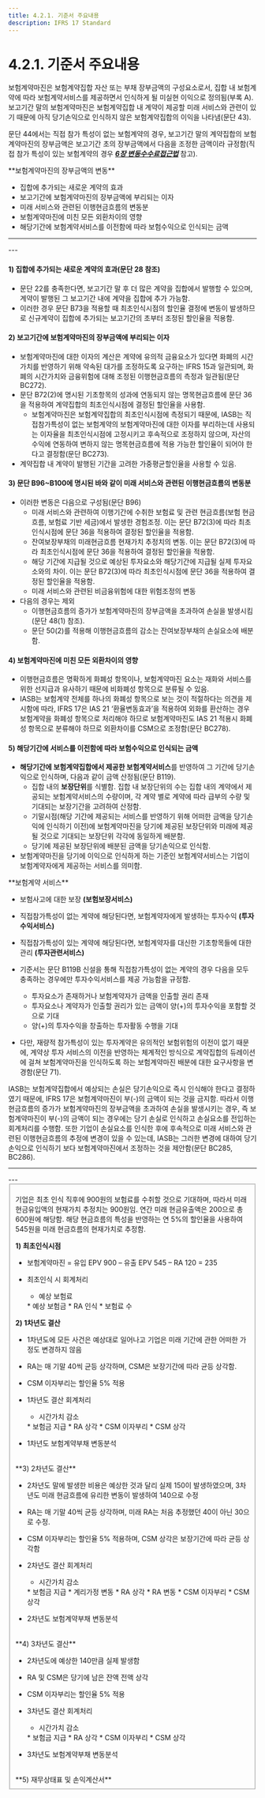 ```yaml
---
title: 4.2.1. 기준서 주요내용
description: IFRS 17 Standard
---
```


# 4.2.1. 기준서 주요내용

보험계약마진은 보험계약집합 자산 또는 부채 장부금액의 구성요소로서, 집합 내 보험계약에 따라 보험계약서비스를 제공하면서 인식하게 될 미실현 이익으로 정의됨(부록 A). 보고기간 말의 보험계약마진은 보험계약집합 내 계약이 제공할 미래 서비스와 관련이 있기 때문에 아직 당기손익으로 인식하지 않은 보험계약집합의 이익을 나타냄(문단 43).&#x20;

문단 44에서는 직접 참가 특성이 없는 보험계약의 경우, 보고기간 말의 계약집합의 보험계약마진의 장부금액은 보고기간 초의 장부금액에서 다음을 조정한 금액이라 규정함(직접 참가 특성이 있는 보험계약의 경우 [_**6장 변동수수료접근법**_](/ifrs/630) 참고). &#x20;

<Callout severity="success">
**보험계약마진의 장부금액의 변동**

* 집합에 추가되는 새로운 계약의 효과&#x20;
* 보고기간에 보험계약마진의 장부금액에 부리되는 이자&#x20;
* 미래 서비스와 관련된 이행현금흐름의 변동분&#x20;
* 보험계약마진에 미친 모든 외환차이의 영향 &#x20;
* 해당기간에 보험계약서비스를 이전함에 따라 보험수익으로 인식되는 금액&#x20;
</Callout>

---
<CenterImg src="/ifrs/그림4-8.png" caption="[CSM 후속측정]" width="700" />
---

#### 1) 집합에 추가되는 새로운 계약의 효과(문단 28 참조)&#xD;

* 문단 22를 충족한다면, 보고기간 말 후 더 많은 계약을 집합에서 발행할 수 있으며, 계약이 발행된 그 보고기간 내에 계약을 집합에 추가 가능함.&#x20;
* 이러한 경우 문단 B73을 적용할 때 최초인식시점의 할인율 결정에 변동이 발생하므로 신규계약이 집합에 추가되는 보고기간의 초부터 조정된 할인율을 적용함.&#x20;

#### 2) 보고기간에 보험계약마진의 장부금액에 부리되는 이자&#xD;

* 보험계약마진에 대한 이자의 계산은 계약에 유의적 금융요소가 있다면 화폐의 시간가치를 반영하기 위해 약속된 대가를 조정하도록 요구하는 IFRS 15과 일관되며, 화폐의 시간가치와 금융위험에 대해 조정된 이행현금흐름의 측정과 일관됨(문단 BC272).  &#x20;
* 문단 B72(2)에 명시된 기초항목의 성과에 연동되지 않는 명목현금흐름에 문단 36을 적용하여 계약집합의 최초인식시점에 결정된 할인율을 사용함.
  * 보험계약마진은 보험계약집합의 최초인식시점에 측정되기 때문에, IASB는 직접참가특성이 없는 보험계약의 보험계약마진에 대한 이자를 부리하는데 사용되는 이자율을 최초인식시점에 고정시키고 후속적으로 조정하지 않으며, 자산의 수익에 연동하여 변하지 않는 명목현금흐름에 적용 가능한 할인율이 되어야 한다고 결정함(문단 BC273).&#x20;
* 계약집합 내 계약이 발행된 기간을 고려한 가중평균할인율을 사용할 수 있음.&#x20;

#### 3) 문단 B96\~B100에 명시된 바와 같이 미래 서비스와 관련된 이행현금흐름의 변동분 &#xD;

* 이러한 변동은 다음으로 구성됨(문단 B96)
  * 미래 서비스와 관련하여 이행기간에 수취한 보험료 및 관련 현금흐름(보험 현금흐름, 보험료 기반 세금)에서 발생한 경험조정. 이는 문단 B72(3)에 따라 최초인식시점에 문단 36을 적용하여 결정된 할인율을 적용함.  &#x20;
  * 잔여보장부채의 미래현금흐름 현재가치 추정치의 변동. 이는 문단 B72(3)에 따라 최초인식시점에 문단 36을 적용하여 결정된 할인율을 적용함.&#x20;
  * 해당 기간에 지급될 것으로 예상된 투자요소와 해당기간에 지급될 실제 투자요소와의 차이. 이는 문단 B72(3)에 따라 최초인식시점에 문단 36을 적용하여 결정된 할인율을 적용함.
  * 미래 서비스와 관련된 비금융위험에 대한 위험조정의 변동
* 다음의 경우는 제외&#x20;
  * 이행현금흐름의 증가가 보험계약마진의 장부금액을 초과하여 손실을 발생시킴(문단 48(1) 참조).
  * 문단 50(2)를 적용해 이행현금흐름의 감소는 잔여보장부채의 손실요소에 배분함.

#### 4) 보험계약마진에 미친 모든 외환차이의 영향 &#xD;

* 이행현금흐름은 명확하게 화폐성 항목이나, 보험계약마진 요소는 재화와 서비스를 위한 선지급과 유사하기 때문에 비화폐성 항목으로 분류될 수 있음.&#x20;
* IASB는 보험계약 전체를 하나의 화폐성 항목으로 보는 것이 적절하다는 의견을 제시함에 따라, IFRS 17은 IAS 21 ‘환율변동효과’을 적용하여 외화를 환산하는 경우 보험계약을 화폐성 항목으로 처리해야 하므로 보험계약마진도 IAS 21 적용시 화폐성 항목으로 분류해야 하므로 외환차이를 CSM으로 조정함(문단 BC278). &#x20;

#### 5) 해당기간에 서비스를 이전함에 따라 보험수익으로 인식되는 금액 &#xD;

* **해당기간에 보험계약집합에서 제공한 보험계약서비스**를 반영하여 그 기간에 당기손익으로 인식하며, 다음과 같이 금액 산정됨(문단 B119).&#x20;
  * 집합 내의 **보장단위**를 식별함. 집합 내 보장단위의 수는 집합 내의 계약에서 제공되는 보험계약서비스의 수량이며, 각 계약 별로 계약에 따라 급부의 수량 및 기대되는 보장기간을 고려하여 산정함.
  * 기말시점(해당 기간에 제공되는 서비스를 반영하기 위해 어떠한 금액을 당기손익에 인식하기 이전)에 보험계약마진을 당기에 제공된 보장단위와 미래에 제공될 것으로 기대되는 보장단위 각각에 동일하게 배분함.&#x20;
  * 당기에 제공된 보장단위에 배분된 금액을 당기손익으로 인식함.&#x20;
* 보험계약마진을 당기에 이익으로 인식하게 하는 기준인 보험계약서비스는 기업이 보험계약자에게 제공하는 서비스를 의미함.

<Callout severity="success">
**보험계약 서비스**

* 보험사고에 대한 보장 **\(보험보장서비스\)**

* 직접참가특성이 없는 계약에 해당된다면, 보험계약자에게 발생하는 투자수익 **(투자수익서비스)**

* 직접참가특성이 있는 계약에 해당된다면, 보험계약자를 대신한 기초항목들에 대한 관리 **(투자관련서비스)**
</Callout>

*   기준서는 문단 B119B 신설을 통해 직접참가특성이 없는 계약의 경우 다음을 모두 충족하는 경우에만 투자수익서비스를 제공 가능함을 규정함.&#x20;

    * 투자요소가 존재하거나 보험계약자가 금액을 인출할 권리 존재&#x20;
    * 투자요소나 계약자가 인출할 권리가 있는 금액이 양(+)의 투자수익을 포함할 것으로 기대&#x20;
    * 양(+)의 투자수익을 창출하는 투자활동 수행을 기대&#x20;


* 다만, 재량적 참가특성이 있는 투자계약은 유의적인 보험위험의 이전이 없기 때문에, 계약상 투자 서비스의 이전을 반영하는 체계적인 방식으로 계약집합의 듀레이션에 걸쳐 보험계약마진을 인식하도록 하는 보험계약마진 배분에 대한 요구사항을 변경함(문단 71).

IASB는 보험계약집합에서 예상되는 손실은 당기손익으로 즉시 인식해야 한다고 결정하였기 때문에, IFRS 17은 보험계약마진이 부(-)의 금액이 되는 것을 금지함. 따라서 이행현금흐름의 증가가 보험계약마진의 장부금액을 초과하여 손실을 발생시키는 경우, 즉 보험계약마진이 부(-)의 금액이 되는 경우에는 당기 손실로 인식하고 손실요소를 전입하는 회계처리를 수행함. 또한 기업이 손실요소를 인식한 후에 후속적으로 미래 서비스와 관련된 이행현금흐름의 추정에 변경이 있을 수 있는데, IASB는 그러한 변경에 대하여 당기손익으로 인식하기 보다 보험계약마진에서 조정하는 것을 제안함(문단 BC285, BC286).&#x20;

---
<CenterImg src="/ifrs/그림4-9.png" caption="[보험계약마진과 손실요소]" width="700" />
---

<Fieldset legend="[참 고] 기준서 사례 2 후속측정" toggleable>

 기업은 최초 인식 직후에 900원의 보험료를 수취할 것으로 기대하며, 따라서 미래 현금유입액의 현재가치 추정치는 900원임. 연간 미래 현금유출액은 200으로 총 600원에 해당함. 해당 현금흐름의 특성을 반영하는 연 5%의 할인율을 사용하여 545원을 미래 현금흐름의 현재가치로 추정함.

<CenterImg src="/ifrs/pic4-12.png" width="700" caption="[기준서 예시 2]" />

 **1) 최초인식시점**&#x20;

 * 보험계약마진 = 유입 EPV 900 – 유출 EPV 545 – RA 120 = 235

 * 최초인식 시 회계처리&#x20;
   * 예상 보험료
    <CenterImg src="/ifrs/참조4-12 분개 1-1.png" alt="" width="300" />
   * 예상 보험금
    <CenterImg src="/ifrs/참조4-12 분개 1-2.png" alt="" width="300" />
   * RA 인식
    <CenterImg src="/ifrs/참조4-12 분개 1-3.png" alt="" width="300" />
   * 보험료 수
    <CenterImg src="/ifrs/참조4-12 분개 1-4.png" alt="" width="300" />

 **2) 1차년도 결산**

 * 1차년도에 모든 사건은 예상대로 일어나고 기업은 미래 기간에 관한 어떠한 가정도 변경하지 않음 &#x20;

 * RA는 매 기말 40씩 균등 상각하며, CSM은 보장기간에 따라 균등 상각함. &#x20;

 * CSM 이자부리는 할인율 5% 적용

 * 1차년도 결산 회계처리&#x20;
   * 시간가치 감소
    <CenterImg src="/ifrs/참조4-12 분개 2-1.png" alt="" width="300" />
   * 보험금 지급
    <CenterImg src="/ifrs/참조4-12 분개 2-2.png" alt="" width="300" />
   * RA 상각
    <CenterImg src="/ifrs/참조4-12 분개 2-3.png" alt="" width="300" />
   * CSM 이자부리
    <CenterImg src="/ifrs/참조4-12 분개 2-4.png" alt="" width="300" />
   * CSM 상각
    <CenterImg src="/ifrs/참조4-12 분개 2-5.png" alt="" width="300" />

 * 1차년도 보험계약부채 변동분석
<CenterImg src="/ifrs/참조4-12 변동분석 1.png" alt="" width="550" />

<br/>
 **3) 2차년도 결산**

 * 2차년도 말에 발생한 비용은 예상한 것과 달리 실제 150이 발생하였으며, 3차년도 미래 현금흐름에 유리한 변동이 발생하여 140으로 수정 &#x20;

 * RA는 매 기말 40씩 균등 상각하며, 미래 RA는 처음 추정했던 40이 아닌 30으로 수정. &#x20;

 * CSM 이자부리는 할인율 5% 적용하며, CSM 상각은 보장기간에 따라 균등 상각함

 * 2차년도 결산 회계처리
   * 시간가치 감소
    <CenterImg src="/ifrs/참조4-12 분개 3-1.png" alt="" width="300" />
   * 보험금 지급
   <CenterImg src="/ifrs/참조4-12 분개 3-2.png" alt="" width="300" />
   * 계리가정 변동
   <CenterImg src="/ifrs/참조4-12 분개 3-3.png" alt="" width="300" />
   * RA 상각
   <CenterImg src="/ifrs/참조4-12 분개 3-4.png" alt="" width="300" />
   * RA 변동
   <CenterImg src="/ifrs/참조4-12 분개 3-5.png" alt="" width="300" />
   * CSM 이자부리
   <CenterImg src="/ifrs/참조4-12 분개 3-6.png" alt="" width="300" />
   * CSM 상각
   <CenterImg src="/ifrs/참조4-12 분개 3-7.png" alt="" width="300" />

 * 2차년도 보험계약부채 변동분석
<CenterImg src="/ifrs/참조4-12 변동분석 2.png" width="550" />

<br/>
 **4) 3차년도 결산**

 * 2차년도에 예상한 140만큼 실제 발생함  &#x20;

 * RA 및 CSM은 당기에 남은 잔액 전액 상각  &#x20;

 * CSM 이자부리는 할인율 5% 적용

 * 3차년도 결산 회계처리&#x20;
   * 시간가치 감소
   <CenterImg src="/ifrs/참조4-12 분개 4-1.png" alt="" width="300" />
   * 보험금 지급
   <CenterImg src="/ifrs/참조4-12 분개 4-2.png" alt="" width="300" />
   * RA 상각
   <CenterImg src="/ifrs/참조4-12 분개 4-3.png" alt="" width="300" />
   * CSM 이자부리
   <CenterImg src="/ifrs/참조4-12 분개 4-4.png" alt="" width="300" />
   * CSM 상각
   <CenterImg src="/ifrs/참조4-12 분개 4-5.png" alt="" width="300" />

 * 3차년도 보험계약부채 변동분석
<CenterImg src="/ifrs/참조4-12 변동분석 3.png" width="550" />

<br/>
 **5) 재무상태표 및 손익계산서** &#x20;
<CenterImg src="/ifrs/참조4-12 BS.png" width="550" />

</Fieldset>
